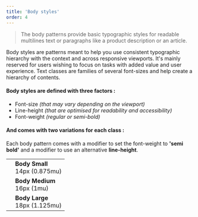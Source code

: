 ```yaml
---
title: 'Body styles'
order: 4
---
```


> The body patterns provide basic typographic styles for readable multilines text or paragraphs like a product description or an article.

Body styles are patterns meant to help you use consistent typographic hierarchy with the context and across responsive viewports. It's mainly reserved for users wishing to focus on tasks with added value and user experience. Text classes are families of several font-sizes and help create a hierarchy of contents.

#### Body styles are defined with three factors :

- Font-size _(that may vary depending on the viewport)_
- Line-height _(that are optimised for readability and accessibility)_
- Font-weight _(regular or semi-bold)_

#### And comes with two variations for each class :

Each body pattern comes with a modifier to set the font-weight to **'semi bold'** and a modifier to use an alternative **line-height**.

|                                                                                                      |                                    |
| ---------------------------------------------------------------------------------------------------- | ---------------------------------- |
| <Preview path="typographyBodySmall" />  | **Body Small** <br /> 14px (0.875mu) |
| <Preview path="typographyBodyMedium" /> | **Body Medium** <br /> 16px (1mu)    |
| <Preview path="typographyBodyLarge" />  | **Body Large** <br /> 18px (1.125mu) |
